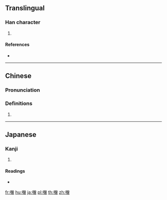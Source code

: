==Translingual==

===Han character===
{{Han char|rn=30|rad=口|as=19|sn=22|four=|canj=RBCA|ids=⿰口贈}}

# {{defn|Han|sort=口19}}

====References====
* {{Han ref|kx=0215.221|hdz=10707.151|uh=56CE|ud=22222}}

----

==Chinese==
{{zh-forms}}

===Pronunciation===
{{zh-pron
|m=zèng
|c=
|h=
|md=
|mn=
|w=
|cat=
}}

===Definitions===
{{zh-hanzi}}

# {{non-gloss definition|Only used in Japanese place names.}}

----

==Japanese==

===Kanji===
{{ja-kanji|grade=|rs=口19}}

# {{defn|lang=ja|sort=口19}}

====Readings====
* {{ja-readings|on=[[そ]] (so)|kun=[[しょう]] (shō)}}

[[fr:囎]]
[[hu:囎]]
[[ja:囎]]
[[pl:囎]]
[[th:囎]]
[[zh:囎]]